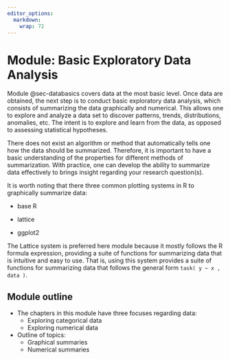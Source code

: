 ```yaml
---
editor_options: 
  markdown: 
    wrap: 72
---
```


# Module:  Basic Exploratory  Data Analysis  {#sec-summaries}

Module @sec-databasics covers data at the most basic level. Once data are obtained, the next step is to conduct basic exploratory data analysis, which consists of summarizing the data graphically and numerical. This allows one to explore and analyze a data set to discover patterns, trends, distributions,  anomalies, etc. The intent is to explore and learn from the data, as opposed to assessing statistical hypotheses.  

There does not exist an algorithm or method that automatically tells one how the data should be summarized.  Therefore, it is important to have a basic understanding of the properties for different methods of summarization.  With practice, one can develop the ability to summarize data effectively to brings insight regarding your research question(s).  

It is worth noting that there three common plotting systems in R to graphically summarize data:

- base R

- lattice

- ggplot2

The Lattice system is preferred here module because it mostly follows the R formula expression, providing a suite of functions for summarizing data that is intuitive and easy to use.  That is, using this system provides a suite of functions for summarizing data that follows the general form `task( y ~ x , data )`.


## Module outline  

- The chapters in this module have three focuses regarding data:
  + Exploring categorical data  
  + Exploring numerical data  

  
- Outline of topics:
  - Graphical summaries
  - Numerical summaries

  
<!-- ## Module learning objectives   -->


<!-- 1. Compute commonly used measures of center and spread. -->

<!-- 2. Construct and interpret appropriate graphical summaries for numerical variables. -->

<!-- 3. Construct frequency tables and contingency tables  to describe the distribution of one categorical variable and two categorical variable, respectively. -->

<!-- 4. Construct appropriate graphical summaries for categorical variables. -->

<!-- 5. Construct side-by-side box plots for assessing relationships between variables. -->
